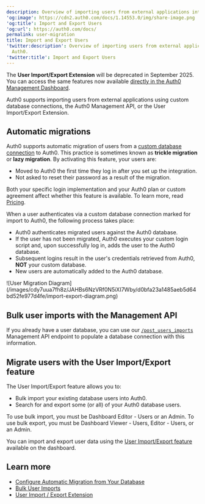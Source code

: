 ```yaml
---
description: Overview of importing users from external applications into Auth0.
'og:image': https://cdn2.auth0.com/docs/1.14553.0/img/share-image.png
'og:title': Import and Export Users
'og:url': https://auth0.com/docs/
permalink: user-migration
title: Import and Export Users
'twitter:description': Overview of importing users from external applications into
  Auth0.
'twitter:title': Import and Export Users
---
```

<Warning>

The **User Import/Export Extension** will be deprecated in September 2025. You can access the same features now available [directly in the Auth0 Management Dashboard](/manage-users/user-migration/bulk-user-import-export).

</Warning>

Auth0 supports importing users from external applications using custom database connections, the Auth0 <Tooltip tip="Management API: A product to allow customers to perform administrative tasks." cta="View Glossary" href="/glossary?term=Management+API">Management API</Tooltip>, or the User Import/Export Extension.

## Automatic migrations

Auth0 supports automatic migration of users from a [custom database connection](/authenticate/database-connections/custom-db) to Auth0. This practice is sometimes known as **trickle migration** or **lazy migration**. By activating this feature, your users are:

* Moved to Auth0 the first time they log in after you set up the integration.
* Not asked to reset their password as a result of the migration.

<Card title="Availability varies by Auth0 plan">

Both your specific login implementation and your Auth0 plan or custom agreement affect whether this feature is available. To learn more, read [Pricing](https://auth0.com/pricing).

</Card>

When a user authenticates via a custom database connection marked for import to Auth0, the following process takes place:

* Auth0 authenticates migrated users against the Auth0 database.
* If the user has not been migrated, Auth0 executes your custom login script and, upon successfully log in, adds the user to the Auth0 database.
* Subsequent logins result in the user's credentials retrieved from Auth0, **NOT** your custom database.
* New users are automatically added to the Auth0 database.

<Frame>![User Migration Diagram](/images/cdy7uua7fh8z/JAHBs6NzVRf0N5iXI7Wby/d0bfa23a1485aeb5d64bd52fe977d4fe/import-export-diagram.png)</Frame>

## Bulk user imports with the Management API

If you already have a user database, you can use our [`/post_users_imports`](https://auth0.com/docs/api/management/v2#!/Jobs/post_users_imports) Management API endpoint to populate a database connection with this information.

## Migrate users with the User Import/Export feature

The User Import/Export feature allows you to:

* Bulk import your existing database users into Auth0.
* Search for and export some (or all) of your Auth0 database users.

To use bulk import, you must be Dashboard Editor - Users or an Admin. To use bulk export, you must be Dashboard Viewer - Users, Editor - Users, or an Admin.

You can import and export user data using the [User Import/Export feature](/manage-users/user-migration/bulk-user-import-export) available on the dashboard.

## Learn more

* [Configure Automatic Migration from Your Database](/manage-users/user-migration/configure-automatic-migration-from-your-database)
* [Bulk User Imports](/manage-users/user-migration/bulk-user-imports)
* [User Import / Export Extension](/manage-users/user-migration/user-import-export-extension)